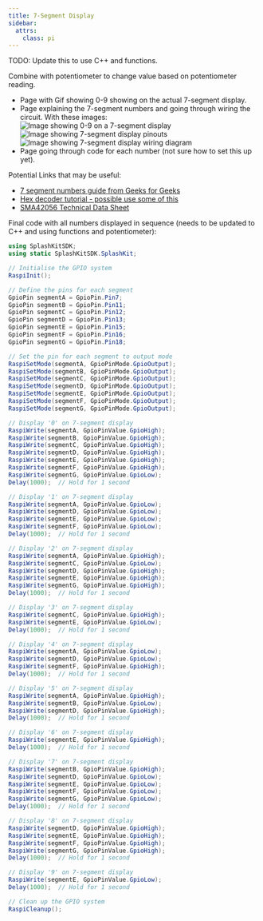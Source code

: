 ```yaml
---
title: 7-Segment Display
sidebar:
  attrs:
    class: pi
---
```



TODO: Update this to use C++ and functions.

Combine with potentiometer to change value based on potentiometer reading.

- Page with Gif showing 0-9 showing on the actual 7-segment display.
- Page explaining the 7-segment numbers and going through wiring the circuit.
    With these images:
    ![Image showing 0-9 on a 7-segment display](./images/7-segment-display-numbers-0-9-diagrams.png)
    ![Image showing 7-segment display pinouts](./images/7-segment-display-pinout.png)
    ![Image showing 7-segment display wiring diagram](./images/7-segment-display-wiring-diagram.png)
- Page going through code for each number (not sure how to set this up yet).

Potential Links that may be useful:

- [7 segment numbers guide from Geeks for Geeks](https://www.geeksforgeeks.org/digital-logic/seven-segment-displays/)
- [Hex decoder tutorial - possible use some of this](https://electronics-fun.com/7-segment-hex-decoder/)
- [SMA42056 Technical Data Sheet](https://cdn.velleman.eu/downloads/29/infosheets/vmp502_sma42056etc.pdf)

Final code with all numbers displayed in sequence (needs to be updated to C++ and using functions and potentiometer):

<Accordion>
  <AccordionItem header="Final code">

  ```cs
  using SplashKitSDK;
  using static SplashKitSDK.SplashKit;

  // Initialise the GPIO system
  RaspiInit();

  // Define the pins for each segment
  GpioPin segmentA = GpioPin.Pin7;
  GpioPin segmentB = GpioPin.Pin11;
  GpioPin segmentC = GpioPin.Pin12;
  GpioPin segmentD = GpioPin.Pin13;
  GpioPin segmentE = GpioPin.Pin15;
  GpioPin segmentF = GpioPin.Pin16;
  GpioPin segmentG = GpioPin.Pin18;

  // Set the pin for each segment to output mode
  RaspiSetMode(segmentA, GpioPinMode.GpioOutput);
  RaspiSetMode(segmentB, GpioPinMode.GpioOutput);
  RaspiSetMode(segmentC, GpioPinMode.GpioOutput);
  RaspiSetMode(segmentD, GpioPinMode.GpioOutput);
  RaspiSetMode(segmentE, GpioPinMode.GpioOutput);
  RaspiSetMode(segmentF, GpioPinMode.GpioOutput);
  RaspiSetMode(segmentG, GpioPinMode.GpioOutput);

  // Display '0' on 7-segment display
  RaspiWrite(segmentA, GpioPinValue.GpioHigh);
  RaspiWrite(segmentB, GpioPinValue.GpioHigh);
  RaspiWrite(segmentC, GpioPinValue.GpioHigh);
  RaspiWrite(segmentD, GpioPinValue.GpioHigh);
  RaspiWrite(segmentE, GpioPinValue.GpioHigh);
  RaspiWrite(segmentF, GpioPinValue.GpioHigh);
  RaspiWrite(segmentG, GpioPinValue.GpioLow);
  Delay(1000);  // Hold for 1 second

  // Display '1' on 7-segment display
  RaspiWrite(segmentA, GpioPinValue.GpioLow);
  RaspiWrite(segmentD, GpioPinValue.GpioLow);
  RaspiWrite(segmentE, GpioPinValue.GpioLow);
  RaspiWrite(segmentF, GpioPinValue.GpioLow);
  Delay(1000);  // Hold for 1 second

  // Display '2' on 7-segment display
  RaspiWrite(segmentA, GpioPinValue.GpioHigh);
  RaspiWrite(segmentC, GpioPinValue.GpioLow);
  RaspiWrite(segmentD, GpioPinValue.GpioHigh);
  RaspiWrite(segmentE, GpioPinValue.GpioHigh);
  RaspiWrite(segmentG, GpioPinValue.GpioHigh);
  Delay(1000);  // Hold for 1 second

  // Display '3' on 7-segment display
  RaspiWrite(segmentC, GpioPinValue.GpioHigh);
  RaspiWrite(segmentE, GpioPinValue.GpioLow);
  Delay(1000);  // Hold for 1 second

  // Display '4' on 7-segment display
  RaspiWrite(segmentA, GpioPinValue.GpioLow);
  RaspiWrite(segmentD, GpioPinValue.GpioLow);
  RaspiWrite(segmentF, GpioPinValue.GpioHigh);
  Delay(1000);  // Hold for 1 second

  // Display '5' on 7-segment display
  RaspiWrite(segmentA, GpioPinValue.GpioHigh);
  RaspiWrite(segmentB, GpioPinValue.GpioLow);
  RaspiWrite(segmentD, GpioPinValue.GpioHigh);
  Delay(1000);  // Hold for 1 second

  // Display '6' on 7-segment display
  RaspiWrite(segmentE, GpioPinValue.GpioHigh);
  Delay(1000);  // Hold for 1 second

  // Display '7' on 7-segment display
  RaspiWrite(segmentB, GpioPinValue.GpioHigh);
  RaspiWrite(segmentD, GpioPinValue.GpioLow);
  RaspiWrite(segmentE, GpioPinValue.GpioLow);
  RaspiWrite(segmentF, GpioPinValue.GpioLow);
  RaspiWrite(segmentG, GpioPinValue.GpioLow);
  Delay(1000);  // Hold for 1 second

  // Display '8' on 7-segment display
  RaspiWrite(segmentD, GpioPinValue.GpioHigh);
  RaspiWrite(segmentE, GpioPinValue.GpioHigh);
  RaspiWrite(segmentF, GpioPinValue.GpioHigh);
  RaspiWrite(segmentG, GpioPinValue.GpioHigh);
  Delay(1000);  // Hold for 1 second

  // Display '9' on 7-segment display
  RaspiWrite(segmentE, GpioPinValue.GpioLow);
  Delay(1000);  // Hold for 1 second

  // Clean up the GPIO system
  RaspiCleanup();
  ```

  </AccordionItem>
</Accordion>
